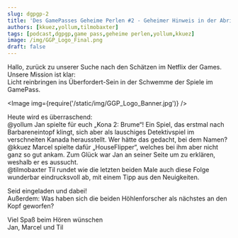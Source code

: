 ```yaml
---
slug: dgpgp-2
title: 'Des GamePasses Geheime Perlen #2 - Geheimer Hinweis in der Abrisshütte'
authors: [kkuez,yollum,tilmobaxter]
tags: [podcast,dgpgp,game pass,geheime perlen,yollum,kkuez]
image: /img/GGP_Logo_Final.png
draft: false
---
```




Hallo, zurück zu unserer Suche nach den Schätzen im Netflix der Games.  
Unsere Mission ist klar:  
Licht reinbringen ins Überfordert-Sein in der Schwemme der Spiele im GamePass.

<Image img={require('/static/img/GGP_Logo_Banner.jpg')} />

<!--truncate-->

Heute wird es überraschend:  
@yollum Jan spielte für euch „Kona 2: Brume“! Ein Spiel, das erstmal nach Barbareneintopf klingt, sich aber als lauschiges Detektivspiel im verschneiten Kanada herausstellt. Wer hätte das gedacht, bei dem Namen?  
@kkuez Marcel spielte dafür „HouseFlipper“, welches bei ihm aber nicht ganz so gut ankam. Zum Glück war Jan an seiner Seite um zu erklären, weshalb er es aussucht.  
@tilmobaxter Til rundet wie die letzten beiden Male auch diese Folge wunderbar eindrucksvoll ab, mit einem Tipp aus den Neuigkeiten.

Seid eingeladen und dabei!  
Außerdem: Was haben sich die beiden Höhlenforscher als nächstes an den Kopf geworfen?

Viel Spaß beim Hören wünschen  
Jan, Marcel und Til

<ReactPlayer
    width="100%"
    height="50px"
    controls
    url='https://m10z.picnotes.de/DesGamePassesGeheimePerlen/DesGamePassesGeheimePerlen_2.mp3'
/>
